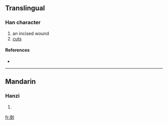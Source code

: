 ==Translingual==

===Han character===
{{Han char|rn=18|rad=刀|as=11|sn=13|four=|canj=木水中弓 (DELN)}}

# an incised wound
# [[cuts]]

====References====
* {{Han ref|kx=0143.160|hdz=10353.010|uh=34FC|ud=13564}}

----

==Mandarin==

===Hanzi===
{{cmn-hanzi|pin=[[chì]] ([[chi4]]), [[chòng]] ([[chong4]])|wg=ch'ih<sup>4</sup>, ch'ung<sup>4</sup>}}

# {{defn|Mandarin}}

[[fr:㓼]]